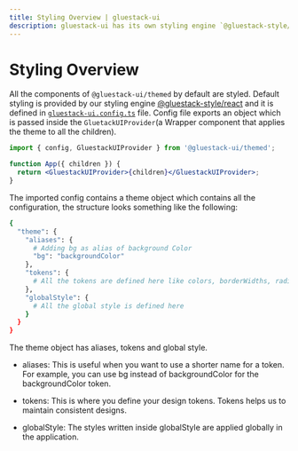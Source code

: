 ```yaml
---
title: Styling Overview | gluestack-ui
description: gluestack-ui has its own styling engine `@gluestack-style/react` which makes styling of components easy.
---
```



<Meta title="Styling/Overview" />

# Styling Overview

All the components of `@gluestack-ui/themed` by default are styled. Default styling is provided by our styling engine [@gluestack-style/react](/style/docs/overview/introduction) and it is defined in [`gluestack-ui.config.ts`](https://github.com/gluestack/gluestack-ui/blob/main/packages/themed/src/components/gluestack-ui.config.ts) file. Config file exports an object which is passed inside the `GluetackUIProvider`(a Wrapper component that applies the theme to all the children).

```jsx
import { config, GluestackUIProvider } from '@gluestack-ui/themed';

function App({ children }) {
  return <GluestackUIProvider>{children}</GluestackUIProvider>;
}
```

The imported config contains a theme object which contains all the configuration, the structure looks something like the following:

```bash
{
  "theme": {
    "aliases": {
      # Adding bg as alias of background Color
      "bg": "backgroundColor"
    },
    "tokens": {
      # All the tokens are defined here like colors, borderWidths, radii, breakpoints, mediaQueries ....
    },
    "globalStyle": {
      # All the global style is defined here
    }
  }
}
```

The theme object has aliases, tokens and global style.

- aliases: This is useful when you want to use a shorter name for a token. For example, you can use bg instead of backgroundColor for the backgroundColor token.

- tokens: This is where you define your design tokens. Tokens helps us to maintain consistent designs.

- globalStyle: The styles written inside globalStyle are applied globally in the application.
